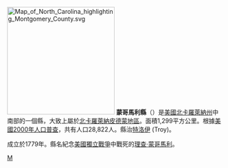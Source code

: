 {{noteTA|T=zh-hans:蒙哥马利县 (北卡罗来纳州);zh-hk:蒙哥馬利縣 (北卡羅萊納州);zh-tw:蒙哥馬利郡 (北卡羅萊納州);}}
{{Otheruses|蒙哥馬利縣|subject=美國北卡羅萊納州的一個縣|other=同名的縣}}
[[File:Map_of_North_Carolina_highlighting_Montgomery_County.svg|250px]]
'''蒙哥馬利縣'''（{{lang-en|Montgomery County}}）是[[美國|美國]][[北卡羅萊納州|北卡羅萊納州]]中南部的一個縣，大致上屬於[[北卡羅萊納皮德蒙地區|北卡羅萊納皮德蒙地區]]。面積1,299平方公里。根據[[美國2000年人口普查|美國2000年人口普查]]，共有人口28,822人。縣治[[特洛伊_(北卡羅萊納州)|特洛伊]] (Troy)。

成立於1779年。縣名紀念[[美國獨立戰爭|美國獨立戰爭]]中戰死的[[理查·蒙哥馬利|理查·蒙哥馬利]]。

{{North Carolina}}
{{Authority Control}}
[[Category:北卡羅萊納州行政區劃|M]]